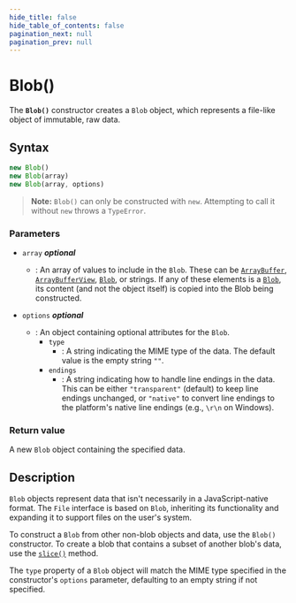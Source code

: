 ```yaml
---
hide_title: false
hide_table_of_contents: false
pagination_next: null
pagination_prev: null
---
```

# Blob()

The **`Blob()`** constructor creates a `Blob` object, which represents a file-like object of immutable, raw data.

## Syntax

```js
new Blob()
new Blob(array)
new Blob(array, options)
```

> **Note:** `Blob()` can only be constructed with `new`. Attempting to call it without `new` throws a `TypeError`.

### Parameters

- `array` _**optional**_

  - : An array of values to include in the `Blob`. These can be [`ArrayBuffer`](../../globals/ArrayBuffer/ArrayBuffer.mdx), [`ArrayBufferView`](../../globals/ArrayBufferView/ArrayBufferView.mdx), [`Blob`](../../globals/Blob/Blob.mdx), or strings. If any of these elements is a [`Blob`](../../globals/Blob/Blob.mdx), its content (and not the object itself) is copied into the Blob being constructed.

- `options` _**optional**_

  - : An object containing optional attributes for the `Blob`.
    - `type`
      - : A string indicating the MIME type of the data. The default value is the empty string `""`.
    - `endings`
      - : A string indicating how to handle line endings in the data. This can be either `"transparent"` (default) to keep line endings unchanged, or `"native"` to convert line endings to the platform's native line endings (e.g., `\r\n` on Windows).

### Return value

A new `Blob` object containing the specified data.

## Description

`Blob` objects represent data that isn't necessarily in a JavaScript-native format. The `File` interface is based on `Blob`, inheriting its functionality and expanding it to support files on the user's system.

To construct a `Blob` from other non-blob objects and data, use the `Blob()` constructor. To create a blob that contains a subset of another blob's data, use the [`slice()`](../../globals/Blob/prototype/slice.mdx) method.

The `type` property of a `Blob` object will match the MIME type specified in the constructor's `options` parameter, defaulting to an empty string if not specified.

